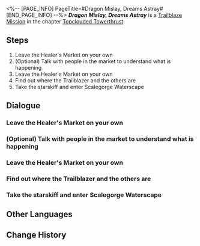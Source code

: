 <%-- [PAGE_INFO]
PageTitle=#Dragon Mislay, Dreams Astray#
[END_PAGE_INFO] --%>
{{Stub|Dialogue.}}
{{Mission Infobox
|id            = 1021301
|title         = 
|image         = <!--Mission Dragon Mislay, Dreams Astray.png-->
|type          = Trailblaze
|event_name    = 
|chapter       = Topclouded Towerthrust
|requirements  = {{subst:void|<!--Unknown: {"Type":"Manual"}-->}}
|summary       = <!--official mission summary from Fate's Atlas-->
|characters    = Dan Heng; Past Echo; Sushang; Trailblazer
|startLocation = [[The Xianzhou Luofu]] - [[Alchemy Commission]]
|world         = The Xianzhou Luofu
|area          = Alchemy Commission
|prev          = 
|next          = 
|rewards       = 
}}
'''''Dragon Mislay, Dreams Astray''''' is a [[Trailblaze Mission]] in the chapter [[Topclouded Towerthrust]].

==Steps==
# Leave the Healer's Market on your own
# (Optional) Talk with people in the market to understand what is happening
# Leave the Healer's Market on your own
# Find out where the Trailblazer and the others are
# Take the starskiff and enter Scalegorge Waterscape

<!--
==Gameplay Notes==

--><!--
==Trial Character==

-->
==Dialogue==
{{Stub Dialogue}}

===Leave the Healer's Market on your own{{subst:void|<!--102130101-->}}===
{{Mission Description|type=trailblaze|location=Alchemy Commission|On the other side of Luofu, Sushang parks the skiff at the Alchemy Commission's Healer's Market after making contact with the Cloud Knights. The three finally land after a tumultuous journey. This was once a part of your familiar home. Memories of the past swell up into your mind, and countless bygone shadows swivel before your eyes. However, your friends are currently missing. You have no plans to remain here.}}
{{Dialogue Start}}
:{{tx}}
{{Dialogue End}}

===(Optional) Talk with people in the market to understand what is happening{{subst:void|<!--102130104-->}}===
{{Dialogue Start}}
:{{tx}}
{{Dialogue End}}

===Leave the Healer's Market on your own{{subst:void|<!--102130105-->}}===
{{Dialogue Start}}
:{{tx}}
{{Dialogue End}}

===Find out where the Trailblazer and the others are{{subst:void|<!--102130103-->}}===
{{Dialogue Start}}
:{{tx}}
{{Dialogue End}}

===Take the starskiff and enter Scalegorge Waterscape{{subst:void|<!--102130110-->}}===
{{Dialogue Start}}
:{{tx}}
{{Dialogue End}}

==Other Languages==
{{Other Languages
|en   = Dragon Mislay, Dreams Astray
|zhs  = 螣蛇无穴，旧梦亡阙
|zht  = 螣蛇無穴，舊夢亡闕
|ja   = 騰蛇に穴無し、旧夢は潰える
|ko   = 길 잃은 용, 흩어진 옛 꿈
|es   = Dragón sin techo y sueños deshechos
|fr   = Dragon égaré, rêves condamnés
|ru   = Гонимый дракон и утраченные воспоминания
|th   = มังกรไร้พำนัก ความฝันเก่าที่แตกสลาย
|vi   = Long Tôn Lưu Lạc, Mộng Cũ Tiêu Tan
|de   = Heimatloser Drache, zerbrochene Erinnerungen
|id   = Naga Tak Bersarang, Kenangan Tak Berbingkai
|pt   = Dragão Extraviado, Sonhos Desencontrados
}}

==Change History==
{{Change History|1.2}}
